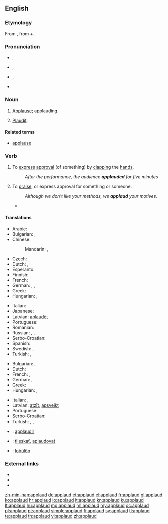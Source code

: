 ==English==

===Etymology===
From {{etyl|la}} {{term|lang=la|applaudere||to clap the hands together, applaud}}, from {{term|lang=la|ad||to}} + {{term|lang=la|plaudere||to strike, clap}}.

===Pronunciation===
* {{a|UK}} {{IPA|/əˈplɔːd/}}, {{X-SAMPA|/@"plO:d/}}
* {{a|US}} {{IPA|/əˈplɔd/}}, {{X-SAMPA|/@"plOd/}}
* {{a|cot-caught}} {{IPA|/əˈplɑd/}}, {{X-SAMPA|/@"plAd/}}
* {{audio|en-us-applaud.ogg|Audio (US)}}

===Noun===
{{en-noun}}

# {{obsolete}} [[applause|Applause]]; applauding.
# {{obsolete}} [[plaudit|Plaudit]].

====Related terms====
* [[applause]]

===Verb===
{{en-verb}}

# {{transitive|intransitive}} To [[express]] [[approval]] (of something) by [[clap|clapping]] the [[hand]]s.
#: ''After the performance, the audience '''applauded''' for five minutes''
# {{transitive|intransitive}} To [[praise]], or express approval for something or someone.
#: ''Although we don't like your methods, we '''applaud''' your motives.''
#* {{quote-news
|year=2011
|date=December 10
|author=David Ornstein
|title=Arsenal   1 - 0   Everton
|work=BBC Sport
|url=http://news.bbc.co.uk/sport2/hi/football/16015017.stm
|page=
|passage=It moved him to within one goal of Thierry Henry's 34 in 2004 and Henry - honoured with a statue outside the stadium on Friday - rose from his seat in the stands to '''applaud''' Van Persie.}}

====Translations====
{{trans-top|to express approval by clapping}}
* Arabic: {{t-|ar|صفق|tr=saffaqa}}
* Bulgarian: {{t+|bg|аплодирам}},  {{t+|bg|ръкопляскам}}
* Chinese:
*: Mandarin: {{t-|cmn|拍手|tr=pāishǒu|sc=Hani}},  {{t-|cmn|鼓掌|tr=gǔzhǎng|sc=Hani}}
* Czech: {{t-|cs|tleskat}}
* Dutch: {{t+|nl|applaudisseren}}, {{t+|nl|klappen}}
* Esperanto: {{t-|eo|aplaŭdi}}
* Finnish: {{t-|fi|taputtaa}}
* French: {{t+|fr|applaudir}}
* German: {{t+|de|applaudieren}}, {{t+|de|klatschen}}, {{t-|de|Beifall klatschen}}
* Greek: {{t+|el|χειροκροτώ|tr=khirokrotó}}
* Hungarian: {{t+|hu|tapsol}},  {{t+|hu|megtapsol}}
{{trans-mid}}
* Italian: {{t+|it|applaudire}}
* Japanese: {{t-|ja|拍手する|tr=はくしゅする, hakushu-suru}}
* Latvian: [[aplaudēt]]
* Portuguese: {{t+|pt|aplaudir}}
* Romanian: {{t+|ro|aplauda}}
* Russian: {{t+|ru|аплодировать|tr=aplodírovat'}},  {{t+|ru|хлопать|tr=xlópat'}}, {{t+|ru|рукоплескать|tr=rukopleskát'}}
* Serbo-Croatian: {{t-|sh|aplaudirati}}
* Spanish: {{t+|es|aplaudir}}
* Swedish: {{t+|sv|applådera}}, {{t+|sv|klappa}}
* Turkish: {{t+|tr|alkışlamak}},  {{t+|tr|el çırpmak}}
{{trans-bottom}}

{{trans-top|to praise, or express approval by words}}
* Bulgarian: {{t+|bg|хваля}},  {{t+|bg|одобрявам}}
* Dutch: {{t+|nl|applaudisseren}}
* French: {{t+|fr|louer}}, {{t+|fr|approuver}}
* German: {{t+|de|loben}}, {{t+|de|befürworten}}
* Greek: {{t+|el|επικροτώ|tr=epikrotó}}
* Hungarian: {{t+|hu|helyesel}},  {{t+|hu|dicsér}}
{{trans-mid}}
* Italian: {{t+|it|lodare}}, {{t+|it|approvare}}
* Latvian: [[atzīt]], [[apsveikt]]
* Portuguese: {{t+|pt|aplaudir}}
* Serbo-Croatian: {{t-|sh|aplaudirati}}
* Turkish: {{t+|tr|beğenmek}},  {{t+|tr|takdir etmek}},  {{t+|tr|alkışlamak}}
{{trans-bottom}}

{{checktrans-top}}
* {{ttbc|ia}}: [[applaudir]]
* {{ttbc|sk}}: [[tlieskať]], [[aplaudovať]]
* {{ttbc|vo}}: [[lobülön]]
{{trans-bottom}}

===External links===
* {{R:Webster 1913}}
* {{R:Century 1911}}
* {{R:OneLook}}

[[zh-min-nan:applaud]]
[[de:applaud]]
[[et:applaud]]
[[el:applaud]]
[[fr:applaud]]
[[gl:applaud]]
[[ko:applaud]]
[[hr:applaud]]
[[io:applaud]]
[[it:applaud]]
[[kn:applaud]]
[[ku:applaud]]
[[lt:applaud]]
[[hu:applaud]]
[[mg:applaud]]
[[ml:applaud]]
[[my:applaud]]
[[oc:applaud]]
[[pl:applaud]]
[[pt:applaud]]
[[simple:applaud]]
[[fi:applaud]]
[[sv:applaud]]
[[tl:applaud]]
[[te:applaud]]
[[th:applaud]]
[[vi:applaud]]
[[zh:applaud]]